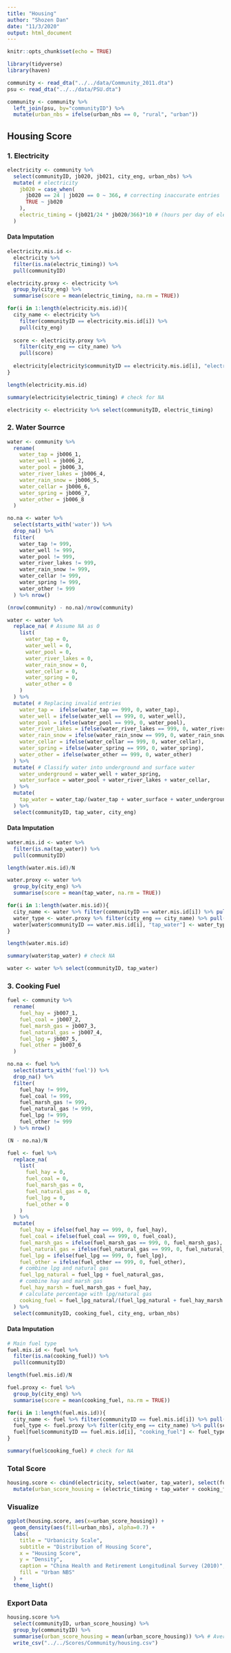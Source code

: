 ```yaml
---
title: "Housing"
author: "Shozen Dan"
date: "11/3/2020"
output: html_document
---
```


```r
knitr::opts_chunk$set(echo = TRUE)
```

```r
library(tidyverse)
library(haven)
```

```r
community <- read_dta("../../data/Community_2011.dta")
psu <- read_dta("../../data/PSU.dta")

community <- community %>% 
  left_join(psu, by="communityID") %>% 
  mutate(urban_nbs = ifelse(urban_nbs == 0, "rural", "urban"))
```

## Housing Score
### 1. Electricity
```r
electricity <- community %>%
  select(communityID, jb020, jb021, city_eng, urban_nbs) %>%
  mutate( # electricity
    jb020 = case_when(
      jb020 == 24 | jb020 == 0 ~ 366, # correcting inaccurate entries
      TRUE ~ jb020
    ),
    electric_timing = (jb021/24 * jb020/366)*10 # (hours per day of electricity/24 * days per year with electricity/366)*10
  )
```

#### Data Imputation
```r
electricity.mis.id <- 
  electricity %>% 
  filter(is.na(electric_timing)) %>% 
  pull(communityID)

electricity.proxy <- electricity %>% 
  group_by(city_eng) %>%
  summarise(score = mean(electric_timing, na.rm = TRUE))

for(i in 1:length(electricity.mis.id)){
  city_name <- electricity %>% 
    filter(communityID == electricity.mis.id[i]) %>% 
    pull(city_eng)
  
  score <- electricity.proxy %>% 
    filter(city_eng == city_name) %>% 
    pull(score)
  
  electricity[electricity$communityID == electricity.mis.id[i], "electric_timing"] <- score
}

length(electricity.mis.id)

summary(electricity$electric_timing) # check for NA
```

```r
electricity <- electricity %>% select(communityID, electric_timing)
```

### 2. Water Sourrce
```r
water <- community %>% 
  rename(
    water_tap = jb006_1,
    water_well = jb006_2,
    water_pool = jb006_3,
    water_river_lakes = jb006_4,
    water_rain_snow = jb006_5,
    water_cellar = jb006_6,
    water_spring = jb006_7,
    water_other = jb006_8
  )

no.na <- water %>% 
  select(starts_with('water')) %>% 
  drop_na() %>% 
  filter(
    water_tap != 999,
    water_well != 999,
    water_pool != 999,
    water_river_lakes != 999,
    water_rain_snow != 999,
    water_cellar != 999,
    water_spring != 999,
    water_other != 999
  ) %>% nrow()

(nrow(community) - no.na)/nrow(community)

water <- water %>% 
  replace_na( # Assume NA as 0
    list(
      water_tap = 0, 
      water_well = 0, 
      water_pool = 0, 
      water_river_lakes = 0, 
      water_rain_snow = 0, 
      water_cellar = 0, 
      water_spring = 0, 
      water_other = 0
    )
  ) %>%
  mutate( # Replacing invalid entries
    water_tap =  ifelse(water_tap == 999, 0, water_tap),
    water_well = ifelse(water_well == 999, 0, water_well),
    water_pool = ifelse(water_pool == 999, 0, water_pool),
    water_river_lakes = ifelse(water_river_lakes == 999, 0, water_river_lakes),
    water_rain_snow = ifelse(water_rain_snow == 999, 0, water_rain_snow),
    water_cellar = ifelse(water_cellar == 999, 0, water_cellar),
    water_spring = ifelse(water_spring == 999, 0, water_spring),
    water_other = ifelse(water_other == 999, 0, water_other)
  ) %>% 
  mutate( # Classify water into underground and surface water
    water_underground = water_well + water_spring,
    water_surface = water_pool + water_river_lakes + water_cellar,
  ) %>% 
  mutate(
    tap_water = water_tap/(water_tap + water_surface + water_underground) * 10
  ) %>% 
  select(communityID, tap_water, city_eng)
```

#### Data Imputation
```r
water.mis.id <- water %>% 
  filter(is.na(tap_water)) %>% 
  pull(communityID)

length(water.mis.id)/N

water.proxy <- water %>% 
  group_by(city_eng) %>%
  summarise(score = mean(tap_water, na.rm = TRUE))

for(i in 1:length(water.mis.id)){
  city_name <- water %>% filter(communityID == water.mis.id[i]) %>% pull(city_eng)
  water_type <- water.proxy %>% filter(city_eng == city_name) %>% pull(score)
  water[water$communityID == water.mis.id[i], "tap_water"] <- water_type
}

length(water.mis.id)

summary(water$tap_water) # check NA
```

```r
water <- water %>% select(communityID, tap_water)
```

### 3. Cooking Fuel
```r
fuel <- community %>% 
  rename(
    fuel_hay = jb007_1,
    fuel_coal = jb007_2,
    fuel_marsh_gas = jb007_3,
    fuel_natural_gas = jb007_4,
    fuel_lpg = jb007_5,
    fuel_other = jb007_6
  )

no.na <- fuel %>% 
  select(starts_with('fuel')) %>% 
  drop_na() %>% 
  filter(
    fuel_hay != 999,
    fuel_coal != 999,
    fuel_marsh_gas != 999,
    fuel_natural_gas != 999,
    fuel_lpg != 999,
    fuel_other != 999
  ) %>% nrow()

(N - no.na)/N

fuel <- fuel %>% 
  replace_na(
    list(
      fuel_hay = 0, 
      fuel_coal = 0, 
      fuel_marsh_gas = 0, 
      fuel_natural_gas = 0, 
      fuel_lpg = 0, 
      fuel_other = 0
    )
  ) %>%
  mutate(
    fuel_hay = ifelse(fuel_hay == 999, 0, fuel_hay),
    fuel_coal = ifelse(fuel_coal == 999, 0, fuel_coal),
    fuel_marsh_gas = ifelse(fuel_marsh_gas == 999, 0, fuel_marsh_gas),
    fuel_natural_gas = ifelse(fuel_natural_gas == 999, 0, fuel_natural_gas),
    fuel_lpg = ifelse(fuel_lpg == 999, 0, fuel_lpg),
    fuel_other = ifelse(fuel_other == 999, 0, fuel_other),
    # combine lpg and natural gas
    fuel_lpg_natural = fuel_lpg + fuel_natural_gas,
    # combine hay and marsh gas
    fuel_hay_marsh = fuel_marsh_gas + fuel_hay,
    # calculate percentage with lpg/natural gas
    cooking_fuel = fuel_lpg_natural/(fuel_lpg_natural + fuel_hay_marsh + fuel_coal + fuel_other) * 10
  ) %>% 
  select(communityID, cooking_fuel, city_eng, urban_nbs)
```

#### Data Imputation
```r
# Main fuel type
fuel.mis.id <- fuel %>% 
  filter(is.na(cooking_fuel)) %>% 
  pull(communityID)

length(fuel.mis.id)/N

fuel.proxy <- fuel %>% 
  group_by(city_eng) %>%
  summarise(score = mean(cooking_fuel, na.rm = TRUE))

for(i in 1:length(fuel.mis.id)){
  city_name <- fuel %>% filter(communityID == fuel.mis.id[i]) %>% pull(city_eng)
  fuel_type <- fuel.proxy %>% filter(city_eng == city_name) %>% pull(score)
  fuel[fuel$communityID == fuel.mis.id[i], "cooking_fuel"] <- fuel_type
}

summary(fuel$cooking_fuel) # check for NA
```

### Total Score
```r
housing.score <- cbind(electricity, select(water, tap_water), select(fuel, -communityID)) %>%
  mutate(urban_score_housing = (electric_timing + tap_water + cooking_fuel)/3)
```

### Visualize
```r
ggplot(housing.score, aes(x=urban_score_housing)) + 
  geom_density(aes(fill=urban_nbs), alpha=0.7) + 
  labs(
    title = "Urbanicity Scale",
    subtitle = "Distribution of Housing Score",
    x = "Housing Score",
    y = "Density",
    caption = "China Health and Retirement Longitudinal Survey (2010)",
    fill = "Urban NBS"
  ) + 
  theme_light()
```

### Export Data
```r
housing.score %>% 
  select(communityID, urban_score_housing) %>% 
  group_by(communityID) %>%
  summarise(urban_score_housing = mean(urban_score_housing)) %>% # Averaging over subcommunities
  write_csv("../../Scores/Community/housing.csv")
```

